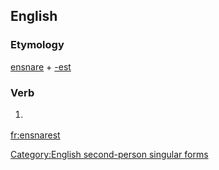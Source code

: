 ==English==

===Etymology===
[[ensnare]] + [[-est]]

===Verb===
{{en-verb form}}

# {{context|archaic}} {{form of|Second-person singular simple present form|ensnare}}

[[Category:English second-person singular forms]]

[[fr:ensnarest]]